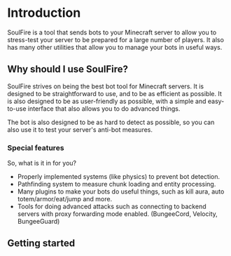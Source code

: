# Introduction

SoulFire is a tool
that sends bots to your Minecraft server to allow you to stress-test your server
to be prepared for a large number of players.
It also has many other utilities that allow you to manage your bots in useful ways.

## Why should I use SoulFire?

SoulFire strives on being the best bot tool for Minecraft servers.
It is designed to be straightforward to use, and to be as efficient as possible.
It is also designed to be as user-friendly as possible,
with a simple and easy-to-use interface that also allows you to do advanced things.

The bot is also designed to be as hard to detect as possible,
so you can also use it to test your server's anti-bot measures.

### Special features

So, what is it in for you?

* Properly implemented systems (like physics) to prevent bot detection.
* Pathfinding system to measure chunk loading and entity processing.
* Many plugins to make your bots do useful things, such as kill aura, auto totem/armor/eat/jump and more.
* Tools for doing advanced attacks such as connecting to backend servers with proxy forwarding mode enabled. (BungeeCord, Velocity, BungeeGuard)

## Getting started


<div className="mt-4">
    <Card arrow title="Install SoulFire" href="/docs/installation">
    </Card>
</div>
